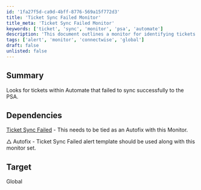 ```yaml
---
id: '1fa27f5d-ca9d-4bff-8776-569a15f772d3'
title: 'Ticket Sync Failed Monitor'
title_meta: 'Ticket Sync Failed Monitor'
keywords: ['ticket', 'sync', 'monitor', 'psa', 'automate']
description: 'This document outlines a monitor for identifying tickets within ConnectWise Automate that have failed to sync successfully to the PSA. It includes dependencies and target details for effective implementation.'
tags: ['alert', 'monitor', 'connectwise', 'global']
draft: false
unlisted: false
---
```

## Summary

Looks for tickets within Automate that failed to sync successfully to the PSA.

## Dependencies

[Ticket Sync Failed](https://proval.itglue.com/DOC-5078775-8059488) - This needs to be tied as an Autofix with this Monitor.  

△ Autofix - Ticket Sync Failed alert template should be used along with this monitor set.

## Target

Global












